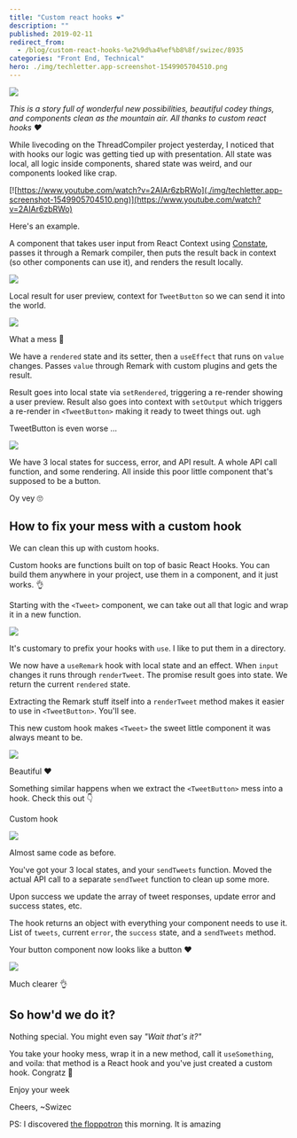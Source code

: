```yaml
---
title: "Custom react hooks ❤️"
description: ""
published: 2019-02-11
redirect_from:
  - /blog/custom-react-hooks-%e2%9d%a4%ef%b8%8f/swizec/8935
categories: "Front End, Technical"
hero: ./img/techletter.app-screenshot-1549905704510.png
---
```


![](https://swizec.com/wp-content/uploads/2019/02/IMG_0218-1024x575.jpg)

_This is a story full of wonderful new possibilities, beautiful codey things, and components clean as the mountain air. All thanks to custom react hooks ❤️_

While livecoding on the ThreadCompiler project yesterday, I noticed that with hooks our logic was getting tied up with presentation. All state was local, all logic inside components, shared state was weird, and our components looked like crap.

[![https://www.youtube.com/watch?v=2AIAr6zbRWo](./img/techletter.app-screenshot-1549905704510.png)](https://www.youtube.com/watch?v=2AIAr6zbRWo)

Here's an example.

A component that takes user input from React Context using [Constate](https://github.com/diegohaz/constate), passes it through a Remark compiler, then puts the result back in context (so other components can use it), and renders the result locally.

[![](./img/dSVbTTgifb57a43.gif)](./img/cdSVbTT.gif)

Local result for user preview, context for `TweetButton` so we can send it into the world.

[![](./img/techletter.app-screenshot-1549905697157.png)](<https://carbon.now.sh/?bg=rgba(255,255,255,1)&t=seti&l=javascript&ds=true&wc=true&wa=true&pv=48px&ph=32px&ln=false&code=const%20Tweet%20%3D%20(%7B%20value%20%7D)%20%3D%3E%20%7B%0A%20%20const%20%5Brendered%2C%20setRendered%5D%20%3D%20useState('')%0A%20%20const%20%7B%20setOutput%20%7D%20%3D%20useContext(ThreadContainer.Context)%0A%0A%20%20useEffect(%0A%20%20%20%20()%20%3D%3E%20%7B%0A%20%20%20%20%20%20remark()%0A%20%20%20%20%20%20%20%20.use(utf8)%0A%20%20%20%20%20%20%20%20.use(codeScreenshot)%0A%20%20%20%20%20%20%20%20.process(value%2C%20(err%2C%20output)%20%3D%3E%20%7B%0A%20%20%20%20%20%20%20%20%20%20if%20(err)%20%7B%0A%20%20%20%20%20%20%20%20%20%20%20%20console.error(err)%0A%20%20%20%20%20%20%20%20%20%20%7D%20else%20%7B%0A%20%20%20%20%20%20%20%20%20%20%20%20setRendered(output.contents)%0A%20%20%20%20%20%20%20%20%20%20%20%20setOutput(output.contents)%0A%20%20%20%20%20%20%20%20%20%20%7D%0A%20%20%20%20%20%20%20%20%7D)%0A%20%20%20%20%7D%2C%0A%20%20%20%20%5Bvalue%5D%0A%20%20)%0A%0A%20%20return%20(%0A%20%20%20%20%3CTweetStyle%3E%0A%20%20%20%20%20%20%7Brendered%7D%0A%20%20%20%20%20%20%3CCharCount%20value%3D%7Brendered%7D%20%2F%3E%0A%20%20%20%20%3C%2FTweetStyle%3E%0A%20%20)%0A%7D%0A>)

What a mess 🤮

We have a `rendered` state and its setter, then a `useEffect` that runs on `value` changes. Passes `value` through Remark with custom plugins and gets the result.

Result goes into local state via `setRendered`, triggering a re-render showing a user preview. Result also goes into context with `setOutput` which triggers a re-render in `<TweetButton>` making it ready to tweet things out. ugh

TweetButton is even worse …

[![](./img/techletter.app-screenshot-1549905819350.png)](<https://carbon.now.sh/?bg=rgba(255,255,255,1)&t=seti&l=javascript&ds=true&wc=true&wa=true&pv=48px&ph=32px&ln=false&code=export%20default%20()%20%3D%3E%20%7B%0A%20%20const%20%7B%20isAuthenticated%20%7D%20%3D%20auth%0A%20%20const%20%5Bsuccess%2C%20setSuccess%5D%20%3D%20useState(null)%0A%20%20const%20%5Berror%2C%20setError%5D%20%3D%20useState('')%0A%20%20const%20%5Btweet%2C%20setTweet%5D%20%3D%20useState(%7B%7D)%0A%20%20const%20%7B%20output%20%7D%20%3D%20useContext(ThreadContainer.Context)%0A%0A%20%20const%20callPrivate%20%3D%20async%20()%20%3D%3E%20%7B%0A%20%20%20%20const%20token%20%3D%20auth.getToken()%0A%0A%20%20%20%20try%20%7B%0A%20%20%20%20%20%20const%20res%20%3D%20await%20post(PRIVATE_ENDPOINT%2C%20%7B%0A%20%20%20%20%20%20%20%20headers%3A%20%7B%0A%20%20%20%20%20%20%20%20%20%20Authorization%3A%20%60Bearer%20%24%7Btoken%7D%60%2C%0A%20%20%20%20%20%20%20%20%7D%2C%0A%20%20%20%20%20%20%20%20body%3A%20%7B%0A%20%20%20%20%20%20%20%20%20%20user_id%3A%20auth.getUser().sub%2C%0A%20%20%20%20%20%20%20%20%20%20message%3A%20output%2C%0A%20%20%20%20%20%20%20%20%7D%2C%0A%20%20%20%20%20%20%7D)%0A%20%20%20%20%20%20const%20%7B%20data%2C%20statusCode%20%7D%20%3D%20res%0A%0A%20%20%20%20%20%20if%20(statusCode%20%3D%3D%3D%20200)%20%7B%0A%20%20%20%20%20%20%20%20setSuccess(true)%0A%20%20%20%20%20%20%20%20setTweet(data.message)%0A%20%20%20%20%20%20%7D%20else%20%7B%0A%20%20%20%20%20%20%20%20setSuccess(false)%0A%20%20%20%20%20%20%20%20setError(JSON.stringify(data))%0A%20%20%20%20%20%20%7D%0A%20%20%20%20%7D%20catch%20(err)%20%7B%0A%20%20%20%20%20%20setSuccess(false)%0A%20%20%20%20%20%20setError(JSON.stringify(err))%0A%20%20%20%20%7D%0A%20%20%7D%0A%0A%20%20return%20(%0A%20%20%20%20%3C%3E%0A%20%20%20%20%20%20%7Bsuccess%20%3F%20(%0A%20%20%20%20%20%20%20%20%3Cdiv%3E%0A%20%20%20%20%20%20%20%20%20%20%3Cp%3EGreat%20success!%20Your%20tweet%20looks%20like%20this%20%F0%9F%91%87%3C%2Fp%3E%0A%20%20%20%20%20%20%20%20%20%20%3CTweetEmbed%20id%3D%7Btweet.id_str%7D%20%2F%3E%0A%20%20%20%20%20%20%20%20%3C%2Fdiv%3E%0A%20%20%20%20%20%20)%20%3A%20null%7D%0A%20%20%20%20%20%20%7Berror%20%3F%20%3Cp%3ETweeting%20failed!%20%7Berror%7D%3C%2Fp%3E%20%3A%20null%7D%0A%20%20%20%20%20%20%7BisAuthenticated()%20%26%26%20(%0A%20%20%20%20%20%20%20%20%3CButton%20onClick%3D%7BcallPrivate%7D%3ETweet%20your%20Thread%3C%2FButton%3E%0A%20%20%20%20%20%20)%7D%0A%20%20%20%20%3C%2F%3E%0A%20%20)%0A%7D%0A>)

We have 3 local states for success, error, and API result. A whole API call function, and some rendering. All inside this poor little component that's supposed to be a button.

Oy vey 🙄

## How to fix your mess with a custom hook

We can clean this up with custom hooks.

Custom hooks are functions built on top of basic React Hooks. You can build them anywhere in your project, use them in a component, and it just works. 👌

Starting with the `<Tweet>` component, we can take out all that logic and wrap it in a new function.

[![](./img/techletter.app-screenshot-1549905842949.png)](<https://carbon.now.sh/?bg=rgba(255,255,255,1)&t=seti&l=javascript&ds=true&wc=true&wa=true&pv=48px&ph=32px&ln=false&code=%2F%2F%20src%2Futils%2FuseRemark.js%0A%0Aexport%20const%20renderTweet%20%3D%20input%20%3D%3E%0A%20%20new%20Promise((resolve%2C%20reject)%20%3D%3E%20%7B%0A%20%20%20%20remark()%0A%20%20%20%20%20%20.use(utf8)%0A%20%20%20%20%20%20.use(codeScreenshot)%0A%20%20%20%20%20%20.process(input%2C%20(err%2C%20output)%20%3D%3E%20%7B%0A%20%20%20%20%20%20%20%20if%20(err)%20%7B%0A%20%20%20%20%20%20%20%20%20%20reject(err)%0A%20%20%20%20%20%20%20%20%7D%20else%20%7B%0A%20%20%20%20%20%20%20%20%20%20resolve(output)%0A%20%20%20%20%20%20%20%20%7D%0A%20%20%20%20%20%20%7D)%0A%20%20%7D)%0A%0Aexport%20default%20function%20useRemark(input)%20%7B%0A%20%20const%20%5Brendered%2C%20setRendered%5D%20%3D%20useState('')%0A%0A%20%20useEffect(()%20%3D%3E%20%7B%0A%20%20%20%20renderTweet(input)%0A%20%20%20%20%20%20.then(output%20%3D%3E%20setRendered(output.contents))%0A%20%20%20%20%20%20.catch(err%20%3D%3E%20console.error(err))%0A%20%20%7D%2C%20%5Binput%5D)%0A%0A%20%20return%20rendered%0A%7D%0A>)

It's customary to prefix your hooks with `use`. I like to put them in a directory.

We now have a `useRemark` hook with local state and an effect. When `input` changes it runs through `renderTweet`. The promise result goes into state. We return the current `rendered` state.

Extracting the Remark stuff itself into a `renderTweet` method makes it easier to use in `<TweetButton>`. You'll see.

This new custom hook makes `<Tweet>` the sweet little component it was always meant to be.

[![](./img/techletter.app-screenshot-1549905865408.png)](<https://carbon.now.sh/?bg=rgba(255,255,255,1)&t=seti&l=javascript&ds=true&wc=true&wa=true&pv=48px&ph=32px&ln=false&code=const%20Tweet%20%3D%20(%7B%20value%20%7D)%20%3D%3E%20%7B%0A%20%20const%20rendered%20%3D%20useRemark(value)%0A%0A%20%20return%20(%0A%20%20%20%20%3CTweetStyle%3E%0A%20%20%20%20%20%20%7Brendered%7D%0A%20%20%20%20%20%20%3CCharCount%20value%3D%7Brendered%7D%20%2F%3E%0A%20%20%20%20%3C%2FTweetStyle%3E%0A%20%20)%0A%7D%0A>)

Beautiful ❤️

Something similar happens when we extract the `<TweetButton>` mess into a hook. Check this out 👇

Custom hook

[![](./img/techletter.app-screenshot-1549905887363.png)](<https://carbon.now.sh/?bg=rgba(255,255,255,1)&t=seti&l=javascript&ds=true&wc=true&wa=true&pv=48px&ph=32px&ln=false&code=%2F%2F%20src%2Futils%2FuseTwitterThread%0Aexport%20default%20function%20useTwitterThread()%20%7B%0A%20%20const%20%5Bsuccess%2C%20setSuccess%5D%20%3D%20useState(null)%0A%20%20const%20%5Berror%2C%20setError%5D%20%3D%20useState('')%0A%20%20const%20%5Btweets%2C%20setTweets%5D%20%3D%20useState(%5B%5D)%0A%20%20const%20%7B%20input%20%7D%20%3D%20useContext(ThreadContainer.Context)%0A%0A%20%20async%20function%20sendTweets()%20%7B%0A%20%20%20%20let%20tweet%20%3D%20input.split('---')%5B0%5D%0A%0A%20%20%20%20%2F%2F%20Turn%20this%20into%20a%20loop%20that%20ties%20tweets%20together%0A%20%20%20%20try%20%7B%0A%20%20%20%20%20%20tweet%20%3D%20await%20renderTweet(tweet)%0A%20%20%20%20%20%20tweet%20%3D%20await%20sendTweet(tweet)%0A%0A%20%20%20%20%20%20setTweets(%5B...tweets%2C%20tweet%5D)%0A%20%20%20%20%20%20setSuccess(true)%0A%20%20%20%20%7D%20catch%20(error)%20%7B%0A%20%20%20%20%20%20if%20(error.name%20%3D%3D%3D%20'APIError')%20%7B%0A%20%20%20%20%20%20%20%20setSuccess(false)%0A%20%20%20%20%20%20%20%20setError(error.message)%0A%20%20%20%20%20%20%7D%20else%20%7B%0A%20%20%20%20%20%20%20%20throw%20error%0A%20%20%20%20%20%20%7D%0A%20%20%20%20%7D%0A%20%20%7D%0A%0A%20%20return%20%7B%20tweets%2C%20error%2C%20success%2C%20sendTweets%20%7D%0A%7D%0A>)

Almost same code as before.

You've got your 3 local states, and your `sendTweets` function. Moved the actual API call to a separate `sendTweet` function to clean up some more.

Upon success we update the array of tweet responses, update error and success states, etc.

The hook returns an object with everything your component needs to use it. List of `tweets`, current `error`, the `success` state, and a `sendTweets` method.

Your button component now looks like a button ❤️

[![](./img/techletter.app-screenshot-1549905908783.png)](<https://carbon.now.sh/?bg=rgba(255,255,255,1)&t=seti&l=javascript&ds=true&wc=true&wa=true&pv=48px&ph=32px&ln=false&code=export%20default%20()%20%3D%3E%20%7B%0A%20%20const%20%7B%20isAuthenticated%20%7D%20%3D%20auth%0A%20%20const%20%7B%20tweets%2C%20success%2C%20error%2C%20sendTweets%20%7D%20%3D%20useTwitterThread()%0A%0A%20%20return%20(%0A%20%20%20%20%3C%3E%0A%20%20%20%20%20%20%7Bsuccess%20%3F%20(%0A%20%20%20%20%20%20%20%20%3Cdiv%3E%0A%20%20%20%20%20%20%20%20%20%20%3Cp%3EGreat%20success!%20Your%20tweet%20looks%20like%20this%20%F0%9F%91%87%3C%2Fp%3E%0A%20%20%20%20%20%20%20%20%20%20%7Btweets.map(tweet%20%3D%3E%20(%0A%20%20%20%20%20%20%20%20%20%20%20%20%3CTweetEmbed%20id%3D%7Btweet.id_str%7D%20key%3D%7Btweet.id_str%7D%20%2F%3E%0A%20%20%20%20%20%20%20%20%20%20))%7D%0A%20%20%20%20%20%20%20%20%3C%2Fdiv%3E%0A%20%20%20%20%20%20)%20%3A%20null%7D%0A%20%20%20%20%20%20%7Berror%20%3F%20%3Cp%3ETweeting%20failed!%20%7Berror%7D%3C%2Fp%3E%20%3A%20null%7D%0A%20%20%20%20%20%20%7BisAuthenticated()%20%26%26%20(%0A%20%20%20%20%20%20%20%20%3CButton%20onClick%3D%7BsendTweets%7D%3ETweet%20your%20Thread%3C%2FButton%3E%0A%20%20%20%20%20%20)%7D%0A%20%20%20%20%3C%2F%3E%0A%20%20)%0A%7D%0A>)

Much clearer 👌

## So how'd we do it?

Nothing special. You might even say _"Wait that's it?"_

You take your hooky mess, wrap it in a new method, call it `useSomething`, and voila: that method is a React hook and you've just created a custom hook. Congratz 👏

Enjoy your week

Cheers, ~Swizec

PS: I discovered [the floppotron](https://www.youtube.com/watch?v=PYnqVUx0Dzw) this morning. It is amazing
